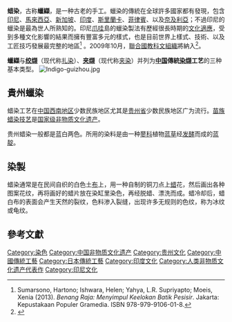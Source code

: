 {{多個問題|
{{refimprove|time=2015-07-26T23:38:26+00:00}}
{{地域中心}}
}}
{{中国非物质文化遗产
|名称 = 蜡染技艺<br>（苗族蜡染技艺、黄平蜡染技艺）
|序号 = 376
|编号项目 =Ⅷ—26
|分类 = 传统技艺
|申报地区或单位 = [[贵州省|贵州省]][[丹寨县|丹寨县]]<br>贵州省[[安顺市|安顺市]]<br>[[四川省|四川省]][[珙县|珙县]]、贵州省[[黄平县|黄平县]]
|登录时间 = 2006年<br>2008年<br>2011年
}}'''蜡染'''，古称'''蠟纈'''，是一种古老的手工{{link-en|防染|Resist dyeing|防染工艺}}。蠟染的傳統在全球許多國家都有發現，包含[[印度尼西亚|印尼]]、[[馬來西亞|馬來西亞]]、[[新加坡|新加坡]]、[[印度|印度]]、[[斯里蘭卡|斯里蘭卡]]、[[菲律賓|菲律賓]]、以及[[奈及利亞|奈及利亞]]；不過印尼的蠟染是最為世人所熟知的。印尼[[爪哇岛|爪哇]]島的蠟染製法有歷經很長時期的[[文化適應|文化適應]]，受到多種文化影響的結果而擁有豐富多元的樣式，也是目前世界上樣式、技術、以及工匠技巧發展最完整的地區<ref name="br">Sumarsono, Hartono; Ishwara, Helen; Yahya, L.R. Supriyapto; Moeis, Xenia (2013). ''Benang Raja: Menyimpul Keelokan Batik Pesisir''.  Jakarta: Kepustakaan Populer Gramedia. ISBN 978-979-9106-01-8.</ref> 。2009年10月，[[联合国教科文组织|聯合國教科文組織]]將{{link-en|印尼蠟染|Batik}}納入{{Link-en|人類重要口傳與無形文化資產|Masterpieces of the Oral and Intangible Heritage of Humanity}}<ref name="UNESCO">{{cite web|title = "Indonesian Batik", Inscribed in 2009 on the Representative List of the Intangible Cultural Heritage of Humanity|url = http://www.unesco.org/culture/ich/RL/00170|publisher = UNESCO|accessdate = 10 October 2014|archive-date = 2014-10-12|archive-url = https://web.archive.org/web/20141012213838/http://www.unesco.org/culture/ich/RL/00170|dead-url = no}}</ref>。

'''蠟纈'''与'''[[绞缬|绞缬]]'''（现代称[[扎染|扎染]]）、'''[[夹缬|夹缬]]'''（现代称[[夹染|夹染]]）并列为'''[[中国|中国]]傳統[[染缬|染缬]]工艺'''的三种基本类型。
[[File:Indigo-guizhou.jpg|thumb]]

==貴州蠟染==
蜡染工艺在[[中国西南地区|中国西南地区]]少数民族地区尤其是[[贵州省|贵州省]]少数民族地区广为流行。[[苗族蜡染技艺|苗族蜡染技艺]]是[[国家级非物质文化遗产|国家级非物质文化遗产]]。

贵州蜡染一般都是蓝白两色。所用的染料是由一种[[蓼科|蓼科]]植物[[蓝草|蓝草]]经[[发酵|发酵]]而成的[[蓝靛|蓝靛]]。

==染製==
蜡染通常是在民间自织的白色土[[布|布]]上，用一种自制的铜刀点上[[蜡|蜡]]花，然后画出各种图案花纹，再将画好的蜡片放在染缸里染色，再经脱蜡、漂洗而成。蜡冷却后，蜡白布的表面会产生天然的裂纹，色料渗入裂缝，出现许多无规则的色纹，称为冰纹或龟纹。

== 參考文獻 ==
{{commons category|Batik}}
{{Reflist}}

{{防染工艺}}
{{Guizhou topics}}

{{Authority control}}
[[Category:染色|Category:染色]]
[[Category:中国非物质文化遗产|Category:中国非物质文化遗产]]
[[Category:贵州文化|Category:贵州文化]]
[[Category:中國傳統工藝|Category:中國傳統工藝]]
[[Category:日本傳統工藝|Category:日本傳統工藝]]
[[Category:印度文化|Category:印度文化]]
[[Category:人类非物质文化遗产代表作|Category:人类非物质文化遗产代表作]]
[[Category:印尼文化|Category:印尼文化]]